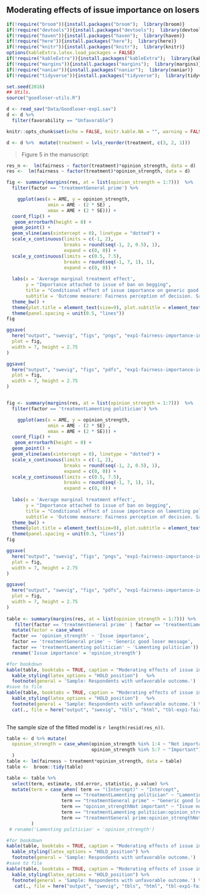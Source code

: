 
## Moderating effects of issue importance on losers {#mod}

```r
if(!require("broom")){install.packages("broom");  library(broom)}
if(!require("devtools")){install.packages("devtools");  library(devtools)}
if(!require("haven")){install.packages("haven");  library(haven)}
if(!require("here")){install.packages("here");  library(here)}
if(!require("knitr")){install.packages("knitr");  library(knitr)}
options(kableExtra.latex.load_packages = FALSE) 
if(!require("kableExtra")){install.packages("kableExtra");  library(kableExtra)}
if(!require("margins")){install.packages("margins");  library(margins)}
if(!require("naniar")){install.packages("naniar");  library(naniar)}
if(!require("tidyverse")){install.packages("tidyverse");  library(tidyverse)}

set.seed(2016)
## Utils. 
source("goodloser-utils.R")

d <- read_sav("Data/Goodloser-exp1.sav")
d <- d %>% 
  filter(favorability == "Unfavorable") 

knitr::opts_chunk$set(echo = FALSE, knitr.kable.NA = "", warning = FALSE, message = FALSE)

d <- d %>%  mutate(treatment = lvls_reorder(treatment, c(3, 2, 1)))


```

> Figure 5 in the manuscript:

```r
res_n <-  lm(fairness ~ factor(treatment)*opinion_strength, data = d) 
res <-  lm(fairness ~ factor(treatment)*opinion_strength, data = d) 

fig <- summary(margins(res, at = list(opinion_strength = 1:7)))  %>% 
  filter(factor == 'treatmentGeneral prime') %>% 

    ggplot(aes(x = AME, y = opinion_strength,
               xmin = AME - (2 * SE) ,
               xmax = AME + (2 * SE))) +
  coord_flip() +
   geom_errorbarh(height = 0) +
  geom_point() +
  geom_vline(aes(xintercept = 0), linetype = "dotted") +
  scale_x_continuous(limits = c(-1, 2),
                     breaks = round(seq(-1, 2, 0.5), 1),
                     expand = c(0, 0)) +
  scale_y_continuous(limits = c(0.5, 7.5),
                     breaks = round(seq(-1, 7, 1), 1),
                     expand = c(0, 0)) +
  
  labs(x = 'Average marginal treatment effect',
       y = "Importance attached to issue of ban on begging",
       title = "Conditional effect of issue importance on generic good loser message.",
       subtitle = 'Outcome measure: Fairness perception of decision. Sample: Respondents with unfavorable outcome.') +
  theme_bw() +
  theme(plot.title = element_text(size=9), plot.subtitle = element_text(size=8), plot.margin = unit(c(2, 2, 2, 2), "mm"), axis.text.x=element_text(size=rel(0.7))) +
  theme(panel.spacing = unit(0.5, "lines"))
fig

ggsave(
  here("output", "swevig", "figs", "pngs", "exp1-fairness-importance-int-generalprime-losers.png"),
  plot = fig,
  width = 7, height = 2.75
)

ggsave(
  here("output", "swevig", "figs", "pdfs", "exp1-fairness-importance-int-generalprime-losers.pdf"),
  plot = fig,
  width = 7, height = 2.75
)


fig <- summary(margins(res, at = list(opinion_strength = 1:7)))  %>% 
  filter(factor == 'treatmentLamenting politician') %>% 

    ggplot(aes(x = AME, y = opinion_strength,
               xmin = AME - (2 * SE) ,
               xmax = AME + (2 * SE))) +
  coord_flip() +
   geom_errorbarh(height = 0) +
  geom_point() +
  geom_vline(aes(xintercept = 0), linetype = "dotted") +
  scale_x_continuous(limits = c(-1, 2),
                     breaks = round(seq(-1, 2, 0.5), 1),
                     expand = c(0, 0)) +
  scale_y_continuous(limits = c(0.5, 7.5),
                     breaks = round(seq(-1, 7, 1), 1),
                     expand = c(0, 0)) +
  
  labs(x = 'Average marginal treatment effect',
       y = "Importance attached to issue of ban on begging",
       title = "Conditional effect of issue importance on lamenting politician treatment.",
       subtitle = 'Outcome measure: Fairness perception of decision. Sample: Respondents with unfavorable outcome.') +
  theme_bw() +
  theme(plot.title = element_text(size=9), plot.subtitle = element_text(size=8), plot.margin = unit(c(2, 2, 2, 2), "mm"), axis.text.x=element_text(size=rel(0.7))) +
  theme(panel.spacing = unit(0.5, "lines"))
fig

ggsave(
  here("output", "swevig", "figs", "pngs", "exp1-fairness-importance-int-lamenting-losers.png"),
  plot = fig,
  width = 7, height = 2.75
)

ggsave(
  here("output", "swevig", "figs", "pdfs", "exp1-fairness-importance-int-lamenting-losers.pdf"),
  plot = fig,
  width = 7, height = 2.75
)
    
table <- summary(margins(res, at = list(opinion_strength = 1:7))) %>%
   filter(factor == 'treatmentGeneral prime' | factor == 'treatmentLamenting politician') %>% 
  mutate(factor = case_when(
  factor == 'opinion_strength' ~ 'Issue importance',
  factor == 'treatmentGeneral prime' ~ 'Generic good loser message',
  factor == 'treatmentLamenting politician' ~ 'Lamenting politician')) %>% 
  rename('Issue importance' = 'opinion_strength')

#for bookdown
kable(table, booktabs = TRUE, caption = "Moderating effects of issue importance on experimental treatment, Study 1", digits = 2, col.names = linebreak(c("Factor", 'Issue importance', "AME", "SE", "z-statistic", "p value", 'Lower', 'Upper'))) %>% 
  kable_styling(latex_options = "HOLD_position")   %>% 
  footnote(general = 'Sample: Respondents with unfavorable outcome.')
#save to file
kable(table, booktabs = TRUE, caption = "Moderating effects of issue importance on experimental treatment, Study 1", digits = 2, col.names = linebreak(c("Factor", 'Issue importance', "AME", "SE", "z-statistic", "p value", 'Lower', 'Upper'))) %>% 
  kable_styling(latex_options = "HOLD_position")   %>% 
  footnote(general = 'Sample: Respondents with unfavorable outcome.') %>% 
  cat(., file = here("output", "swevig", "tbls", "html", "tbl-exp1-fairness-importance-int-losers.html"))
  

```
The sample size of the fitted model is  `r length(resid(res_n))`.

```r
table <- d %>% mutate(
  opinion_strength = case_when(opinion_strength %in% 1:4 ~ "Not important",
                               opinion_strength %in% 5:7 ~ "Important")
  )
table <- lm(fairness ~ treatment*opinion_strength, data = table)
table <-  broom::tidy(table)

table <- table %>% 
  select(term, estimate, std.error, statistic, p.value) %>% 
  mutate(term = case_when( term == "(Intercept)" ~ "Intercept",
                    term == "treatmentLamenting politician" ~ "Lamenting politician",
                    term == "treatmentGeneral prime" ~ "Generic good loser message",
                    term == "opinion_strengthNot important" ~ "Issue not important to respondent",
                    term == "treatmentLamenting politician:opinion_strengthNot important" ~ "Lamenting politician w/ issue not important to respondent",
                    term == "treatmentGeneral prime:opinion_strengthNot important" ~ "Generic good loser message w/ issue not important to respondent")
         ) 
 # rename('Lamenting politician' = 'opinion_strength')

#for bookdown
kable(table, booktabs = TRUE, caption = "Moderating effects of issue importance, Study 1", digits = 2, col.names = linebreak(c("Treatment value", "Estimate", "Std. Error", "t-statistic", "p value"))) %>% 
  kable_styling(latex_options = "HOLD_position") %>%
  footnote(general = 'Sample: Respondents with unfavorable outcome.')
#save to file
kable(table, booktabs = TRUE, caption = "Moderating effects of issue importance, Study 1", digits = 2, col.names = linebreak(c("Treatment value", "Estimate", "Std. Error", "t-statistic", "p value"))) %>% 
  kable_styling(latex_options = "HOLD_position") %>%
  footnote(general = 'Sample: Respondents with unfavorable outcome.') %>% 
   cat(., file = here("output", "swevig", "tbls", "html", "tbl-exp1-fairness-importance-int2-losers.html"))
  

```
